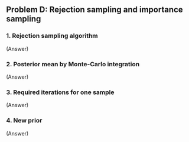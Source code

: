 ## Problem D: Rejection sampling and importance sampling


### 1. Rejection sampling algorithm

(Answer)


### 2. Posterior mean by Monte-Carlo integration

(Answer)


### 3. Required iterations for one sample

(Answer)


### 4. New prior

(Answer)
